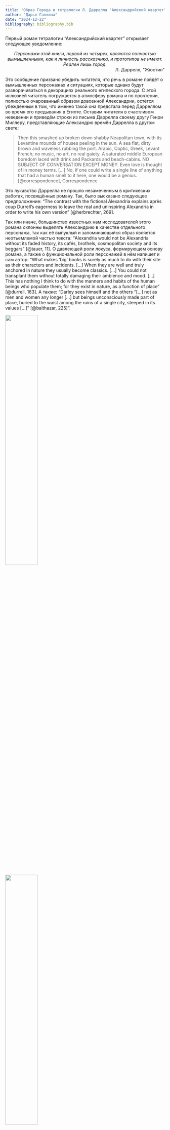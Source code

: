 ```yaml
---
title: 'Образ Города в тетралогии Л. Даррелла "Александрийский квартет"'
author: "Дарья Галкина"
date: "2024-12-22"
bibliography: bibliography.bib
---
```


Первый роман тетралогии "Александрийский квартет" открывает следующее уведомление:

```{=html}
<i>
<div style="text-align: center;">
Персонажи этой книги, первой из четырех, 
являются полностью вымышленными, 
как и личность рассказчика, и прототипов не имеют. 
Реален лишь город.
</div>
</i>
<div style="text-align: right;">
Л. Даррелл, "Жюстин"
</div>
```

Это сообщение призвано убедить читателя, что речь в романе пойдёт о вымышленных персонажах и ситуациях, которые однако будут разворачиваться в декорациях реального египеского города. С этой иллюзией читатель погружается в атмосферу романа и по прочтении, полностью очарованный образом довоенной Александрии, остётся убеждённым в том, что именно такой она предстала перед Дарреллом во время его предывания в Египте. Оставим читателя в счастливом неведении и приведём строки из письма Даррелла своему другу Генри Миллеру, представляющие Александрю времён Даррелла в другом свете:

> Then this smashed up broken down shabby Neapolitan town, with its Levantine mounds of houses peeling in the sun. A sea flat, dirty brown and waveless rubbing the port. Arabic, Coptic, Greek, Levant French; no music, no art, no real gaiety. A saturated middle European boredom laced with drink and Packards and beach-cabins. NO SUBJECT OF CONVERSATION EXCEPT MONEY. Even love is thought of in money terms. \[…\] No, if one could write a single line of anything that had a human smell to it here, one would be a genius. [@correspondence], Correspondence

Это лукавство Даррелла не прошло незамеченным в критикеских работах, посвящённых роману. Так, было высказано следующее предположение: "The contrast with the fictional Alexandria explains après coup Durrell’s eagerness to leave the real and uninspiring Alexandria in order to write his own version" [@herbrechter, 269].

Так или иначе, большинство известных нам исследователей этого романа склонны выделять Александрию в качестве отдельного персонажа, так как её выпуклый и запоминающийся образ является неотъемлемой частью текста: "Alexandria would not be Alexandria without its faded history, its cafés, brothels, cosmopolitan society and its beggars" [@tauer, 11]. О давлеющей роли локуса, формирующем основу романа, а также о функциональной роли персонажей в нём напишет и сам автор: "What makes ‘big’ books is surely as much to do with their site as their characters and incidents. \[…\] When they are well and truly anchored in nature they usually become classics. \[…\] You could not transplant them without totally damaging their ambience and mood. \[…\] This has nothing I think to do with the manners and habits of the human beings who populate them; for they exist in nature, as a function of place" [@durrell, 163]. А также: "Darley sees himself and the others “\[…\] not as men and women any longer \[…\] but beings unconsciously made part of place, buried to the waist among the ruins of a single city, steeped in its values \[…\]” [@balthazar, 225]".

::: {layout-ncol="2"}
![](https://i.pinimg.com/originals/a3/b3/bc/a3b3bc96dfe45f9b6e34495eae2dbf80.jpg){width="45%"}

![](https://i.pinimg.com/736x/d5/b3/c4/d5b3c4c3c2c729f4ba838d02d74ea1db.jpg){width="45%"}
:::

# Дизайн исследования

В этой связи мне стало интересно опробовать количественные методы анализа текста на материале этого романа и рассмотреть образ Александрии через призму векторизованного контекстуального окружения слов, которые могут быть связаны с образом города.

Оговорюсь, что данное исследование не призвано открыть новую страницу в богатой истории трактовки романа. На мой взгляд, система образов - один из наиболее трудно формализуемых элементов художественного текста, поэтому её анализ остаётся прерогативой близкого чтения. Тем не менее, в данной работе предпринята попытка количественного анализа текста, в рамках которой я надеюсь прокомментировать некоторые из традиционных положений, выдвигаемых литературоведами в отношении образа города, а также оценить потенциал метода точной взаимной информации для изучения образной системы художественного текста.

В рамках данной работы предлагается разделить текст на контекстные окна, которые будут отражать информацию о совместной встречаемости слов, а затем посчитать меру взаимной информации между словами, которая позволит определить, в каких словах автор обычно описывает Александрию.

# Ход работы

## Подготовка данных

Материалом для работы послужила электронная копия романа (любезно предоставленная мне переводчиком для исследовательских целей), так как опубликованный после редакторских правок текст не доступен в открытом доступе и защищён авторским правом. Книги хранятся в формате ".docx" и, как показала пробная лемматизация, не нуждаются в глубокой очистке. Однако для приведения данных к опрятному формату унифицируем кавычки, избавимся от упоминаний автора и названия книги, а также примечаний переводчика.

```r
library(readtext)
library(tidyverse)
library(tidytext)
library(udpipe)
library(widyr)

file_paths <- c("Justine.docx", "Balthazar.docx", 
                "Mountolive.docx","Clea.docx")
names <- gsub(pattern = "\\.docx$", replacement = "", x = file_paths)

texts <- list()
for (doc in file_paths) {
  texts[[doc]] <- readtext(doc)$text
}


all_books <- tibble(
  Книга = names[], 
  Текст = unlist(texts))

unify_quotes <- function(text) {
  text <- str_replace_all(text, "[\u201C\u201D\u2018\u2019\u00AB\u00BB\"]", "\"")
  return(text)
}

delete_footnotes <- function(text) {
  text <- str_replace_all(text, "(?s)(?i)Примечания.*$", "")
  return(text)
}

delete_novel_info <- function(text) {
  text <- str_replace_all (text, "(?i)(Лоренс Даррелл|Жюстин|Бальтазар|Маунтолив|Клеа|Александрийский квартет)", "")
  return(text)
}

all_books <- all_books |>
  mutate(Текст = unify_quotes(Текст)) |>
  mutate(Текст = delete_footnotes(Текст)) |>
  mutate(Текст = delete_novel_info(Текст))
```

## Лемматизация

Аннотируем все тексты при помощи модели "syntagrus" и сохраним некоторые знаменательные части речи, которые будут действительно информативны при анализе контекстуально близких слов. Конечно, такое решение будет означать, что при дальнейшем делении текста "окна" не будут строго равны по величине (в каких-то фрагментах оригинального текста, несомненно, будет больше или меньше служебных частей речи). Однако такое решение, несомненно, предпочтительнее, чем полный отказ от лемматизации.

Кроме того, необходимо оговориться, что лемматизация снимает местоименную анафору, а значит поиск слов, связанных с городом, не будет принимать во внимание местоимения, к ним относящиеся. Конечно, в лемматизированном датасете хранится информация о вершинах, к которым относятся местоимения (в границах одного предложения), но отслеживание таких связей составляет отдельный предмет исследования. В оправдание игнорирования этого аспекта в данной работе заметим, что расстояние между главным словом и относящимся к нему местоимением обычно не превышает 1-2 предложений и будет компенсировано величиной окна.

```r
invisible({
  udpipe_download_model(language = "russian-syntagrus")
})

```

```r
syntagrus <- udpipe_load_model(file = "russian-syntagrus-ud-2.5-191206.udpipe")
annotated <- udpipe_annotate(syntagrus, all_books$Текст, Книга =  all_books$Книга)
annotated_tb <- as_tibble(annotated)

notion_words <- annotated_tb |>
  filter (upos %in% c("NOUN", "VERB", "ADJ", "PROPN")) 

nested <- notion_words |>
  select (doc_id, lemma) |>
  nest (lemmas = c(lemma)) 
```

## Оценка точечной взаимной информации

Разделим романы на контекстные окна фиксированной величины. Я проводила эксперименты с разными размерами окон и остановилась на 15-ти словах как аналоге развёрнутой фразы/небольшого абзаца, в рамках которой можно говорить о контекстуальных взаимосвязях.

Сначала применим алгоритм к первому роману тетралогии, к "Жюстин", а затем повторим то же самое для остальных книг и проанализируем результаты. Вычислим PPMI, чтобы избавиться от отрицательных значений PMI (они свидетельствуют о том, что вероятность встретить два слова в контексте выше, чем вероятность встретить их по отдельности; такие выводы требуют проверки на большом корпусе, поэтому плохо интерпретируемы в рамках текущей работы).

Затем сделам матрицу менее разреженной при помощи сингулярного разложения матрицы (SVD).

```r
slide_windows <- function(tbl, window_size) {
  skipgrams <- slider::slide(
    tbl, 
    ~.x, 
    .after = window_size - 1, 
    .step = 1, 
    .complete = TRUE
  )
  
  safe_mutate <- safely(mutate)
  
  out <- map2(skipgrams,
              1:length(skipgrams),
              ~ safe_mutate(.x, window_id = .y))
  
  out |> 
    transpose() |> 
    pluck("result") |> 
    compact() |> 
    bind_rows()
}

windowed_Justine <- nested |> 
  filter (doc_id == "doc1") |>
  mutate(lemmas = map(lemmas, slide_windows, 20L)) |> 
  unnest(lemmas) |>
  select (- doc_id)

pmi_tbl_Justine <- windowed_Justine  |> 
  pairwise_pmi(lemma, window_id) 

ppmi_tbl_Justine <- pmi_tbl_Justine |> 
  mutate(ppmi = case_when(pmi < 0 ~ 0, .default = pmi))

word_emb_Justine <- ppmi_tbl_Justine |> 
  widely_svd(item1, item2, ppmi,
             weight_d = FALSE, nv = 100) |> 
  rename(word = item1)
```

# Поиск ближайших по контексту слов

Для начала необходимо определиться, по каким словам стоит совершать поиск. Опытным путём выяснилось, что слова "Александрия" и "город", как и ожидалось, довольно частотны и показательны. В некоторых книгах также иллюстративен был поиск контекста к слову "улица" - место действия большинства сцен романа. Были также предприняты попытки искать контекстуально близкие слова к леммам "тротуар" и "минарет" (landmark александрийского пейзажа), но результаты не были достаточно информативны.

## "Жюстин"

```r
nearest_neighbors <- function(df, feat, doc=F) {
  inner_f <- function() {
    widely(
      ~ {
        y <- .[rep(feat, nrow(.)), ]
        res <- rowSums(. * y) / 
          (sqrt(rowSums(. ^ 2)) * sqrt(sum(.[feat, ] ^ 2)))
        
        matrix(res, ncol = 1, dimnames = list(x = names(res)))
      },
      sort = TRUE
    )}
  if (doc) {
    df |> inner_f()(doc, dimension, value) }
  else {
    df |> inner_f()(word, dimension, value)
  } |> 
    select(-item2)
}

word_emb_Justine |> 
  nearest_neighbors ("город")
word_emb_Justine |> 
  nearest_neighbors ("Александрия")
word_emb_Justine |> 
  nearest_neighbors ("Город")
word_emb_Justine |> 
  nearest_neighbors ("улица")

```

Проанализируем контекстуально близкие к искомым слова. Заметим, что в результатах присутствует много ошибок лемматизации, которые объясняются богатым барочным языком романа с вкраплениями низкоупотребительной лексики, а также наличием реалий и большого количества имён собственных. Однако ошибки лемматизации не препятствуют анализу текста, так как в большинстве случаев можно реконструировать правильную лемму.

Рассмотрим, из каких компонент вырисовывается образ города. Слова "размалёванный" ("размалеванных хибарок местных шлюх"), "нищий" и "Мелисса" (возлюбленная рассказчика, проститутка) создают впечатление развращённого и дешёвого места, "уличной" Александрии, города доступной любви. Об этом аспекте романа пишет [@tauer, 6]: "Durrell’s dwelling on sex in the four novels". Этому чувству "низкого" также созвучен эпизод книги, где упоминается слово "красить": "Но потом еще несколько дней глина на улице была пропитана его кровью \[разезанного на улице верблюда\] и красила красным наши босые ноги", а также слова "спекаться" и "сладковатый" (слова, оставляющие тягостное впечатление): "Улица из спекшейся, со сладковатым запахом глины, размякшей под дождем, но не мокрой".

Другое наблюдение [@tauer, 6], космополитизм города ("In the four novels we are pre predominantly in contact with the cosmopolitan society of the city"), также подтверждается результатами векторизации: в этой книге встречается слово "сирийка", которое впишется в ряд других национальностей и религий, обнаруженных при анализе других романов тетралогии.

Упоминание Антония и "поэта" поднимает отдельный смысловой пласт романа. Речь идёт о К. Кавафисе, "старом поэте", как он назван в книге, стихи которого прямо или косвенно цитируются к тексте. Даррелл читал по-гречески и мог по достоинству оценить творчество поэта, кроме того, как пишет [@katope, 125-126], его восприятие города было созвучно поэзии Кавафиса: “It is not surprising that Durrell turned to Cavafy's poetry to enrich his Quartet; during his years in Alexandria, his state of mind in the atmosphere of the city was such that he must have felt an affinity with the Greek poet”. Среди упомянутых в тексте стихотворений поэта - *"Покидает Дионис Антония"* (ориг. *"Ἀπολείπειν ὁ θεὸς Ἀντώνιον"*) об осаде Александрии Октавианом. Согласно Плутарху, Антоний услышал звуки оркеста в ночь перед осадой, которые означали, что его покровитель Дионис покидает его и что Антонию нужно готовиться к расставанию с Александрией: "κι αποχαιρέτα την, την Αλεξάνδρεια που χάνεις". Другое стихотворение Кавафиса, фигурирующее в тексте - «Город» - наоборот, говорит о невозможности героя сбежать из-под власти города. Упоминание великого греческого поэта, прочно укоренённого в александрийской культуре, и его стихов, описывающих город, довлеющий над судьбой персонажа, оказывается для Даррелла важным инструментом в формировании образа Александрии.

Не менее важным видится упоминание "мелодии" ("мелодия оркестра"), которая задаёт мотив карнавальности и характеризует Александрию как пространство праздника. Эта компонента получит своё развитие и в других книгах тетралогии.

Стоит также пояснить слова "платонический", "посредник", "ботанический" и "козёл". Как ни странно, они характеризуют одного персонажа: "Бальтазар — его \[города\] платонический *daimon*, посредник между его божествами и его людьми". Этот герой напоминает рассказчику "ботанического козла", "Пана" с "козлиными глазами". Бальтазар - несомненно, ключ к пониманию образа города, его "демон", поэтому их совместное упоминание вполне объяснимо.

Также среди ближайших соседей искомых слов встречаются упоминания кафе «Аль Актар» - фигуранта большого количества эпизодов романа, игры "триктрак", репрезентующей сцены аристократичной жизни богатых александрийцев, и Мнемджяна - персонажа, которого рассказчик называет "архивом города".

## "Бальтазар"

```r
word_emb_Balthazar <- nested |> 
  filter (doc_id == "doc2") |>
  mutate(lemmas = map(lemmas, slide_windows, 15L)) |> 
  unnest(lemmas) |>
  select (- doc_id) |> 
  pairwise_pmi(lemma, window_id)|> 
  mutate(ppmi = case_when(pmi < 0 ~ 0, .default = pmi))|> 
  widely_svd(item1, item2, ppmi,
             weight_d = FALSE, nv = 100) |> 
  rename(word = item1)

word_emb_Balthazar |> 
  nearest_neighbors ("город")
word_emb_Balthazar |> 
  nearest_neighbors ("Александрия")
word_emb_Balthazar |> 
  nearest_neighbors ("улица")
```

В "Бальтазаре" громче звучит мотив праздника, начатый в "Жюстин", и среди ближайших по контексту слов встречаются "люстра", "оранжерейный", "украшение", "отзвук" \[забытого карнавала\], "пушинка" \[гитарного перезвона в темном воздухе полночных улиц\]. Здесь же можно отследить мотив тьмы, который, по мнению многих исследователей, является одним из самых характерных для первых трёх частей романа (что однако трудно утверждать, основываясь на результатах векторизации). Полагаю, оппозицию день/ночь, которая явно вырисовывается в тетралогии (путь от тьмы к свету в последней книге), сложно отследить, потому что упоминания соответствующей лексики контекстуально не связано со словом "город".

Тема карнавала пронизывает практически все связанные с городом контексты. Вот некоторые фрагменты текста, содержащие найденные слова: "На улицах города будет много *пастушек* и *арлекинов*, *Антониев* и *Клеопатр*, будут толпы Александров. \<...\> У ворот еще стояли *лимузины* и сонные слуги, но улицы уже успели опустеть, и шаги мои звучали диковато и резко, отлепляясь за моей спиной от тротуара". В первом фрагменте также появляется упоминание масочности, обманчивости - ведущего мотива тетралогии. Он будет выражаться в упоминании луны, зеркал, масок и отражения в воде - того, что искажает истину. К сожалению, поиск контекстуальных соседей не позволяет приблизиться к этому аспекту интерпретации текста, так как он разлит в каждой сцене романа и не связан с городом контекстуально, но, без всяких сомнений, отражает его двуличную природу. О многоликости города напишет [@tauer, 8] в связи с явной параллелью, проводимой между обманчивой героиней Жюстин и самим городом: "Alexandria is more than once compared to a woman and more than once compared to Justine in particular, and the ambiguity that surrounds both is clear from the beginning".

## "Маунтолив"

```r
word_emb_Mountolive <- nested |> 
  filter (doc_id == "doc3") |>
  mutate(lemmas = map(lemmas, slide_windows, 15L)) |> 
  unnest(lemmas) |>
  select (- doc_id) |> 
  pairwise_pmi(lemma, window_id)|> 
  mutate(ppmi = case_when(pmi < 0 ~ 0, .default = pmi))|> 
  widely_svd(item1, item2, ppmi,
             weight_d = FALSE, nv = 100) |> 
  rename(word = item1)

word_emb_Mountolive |> 
  nearest_neighbors ("город")
word_emb_Mountolive |> 
  nearest_neighbors ("Александрия")
```

"Маунтолив" - это, в первую очередь, детективный роман об английском дипломате в Египте, о чём говорят встретившиеся слова "штаб-квартира", "спецпоезд", "посольство". Также в тексте присутствует много описывающих природу слов ("марево", "финики", "дюна", "лето", "хамсин"): действие романа часто происходит в пустыне, за городом.

Наиболее ярким из представленных видится слово "химерический \[город\]" - довольно точное и поэтичное описание эклектичной Александрии.

## "Клеа"

```r
word_emb_Clea <- nested |> 
  filter (doc_id == "doc4") |>
  mutate(lemmas = map(lemmas, slide_windows, 15L)) |> 
  unnest(lemmas) |>
  select (- doc_id) |> 
  pairwise_pmi(lemma, window_id)|> 
  mutate(ppmi = case_when(pmi < 0 ~ 0, .default = pmi))|> 
  widely_svd(item1, item2, ppmi,
             weight_d = FALSE, nv = 100) |> 
  rename(word = item1)

word_emb_Clea |> 
  nearest_neighbors ("город")
word_emb_Clea |> 
  nearest_neighbors ("Александрия")
word_emb_Clea |> 
  nearest_neighbors ("улица")
```

В "Клеа" читатель встречает живописный портрет города, описанный рассказчиком и не требующий дополнительных комментариев (найденные по контекстуальному поиску слова выделены курсивом): "Этот город всегда был *извращен*, но в том, как он следовал своим *извращенным* наклонностям, был стиль, этакая старомодная *неторопливость*, даже в постелях с *почасовой* оплатой: но не стоя же, не прислонившись к стене, или к дереву, или к *капоту* грузовика! А теперь город порой напоминает мне публичную *уборную*.

На страницах этой книги также встречаются слова "царство" и "царственный". "Как будто и им было дело до нашего отъезда с этого маленького острова: долгожданное посланье от Нессима наконец пришло — как повестка назад, в Царство Мертвых" - страшная перифраза отзначает Александрию, из которой рассказчик уезжает и откуда получает послания от знакомых. В другом фрагменте "царственный" служит способом мощного противопоставления, символизирующего противоречивость города: "Александрия, *принцесса* и *шлюха*. *Царственный* город и, разом, anus mund . Ты останешься неизменной *вовек*, покуда разные расы не перестанут здесь бродить, как *сусло* в *чане*; покуда тысячей фонтанов плещут – будто бы из-под земли – на улицы твои и площади химически активные *гейзеры* страстей и злобы, ярости и, вдруг, внезапных протрезвлений.

# Вместо заключения

На мой взгляд, в данной работе мне удалось подсветить многие важные аспекты, составляющие образ Александрии. Конечно, его анализ требует более тонкого и глубокого подхода, но не будет большим преувеличением утверждать, что PMI - довольно эффективный инструмент дальнего чтения при решении подобного рода задач, который позволяет охватить взглядом одним взглядом всю структуру серии романов, что всегда является нетривальной задачей при ближнем чтении.
